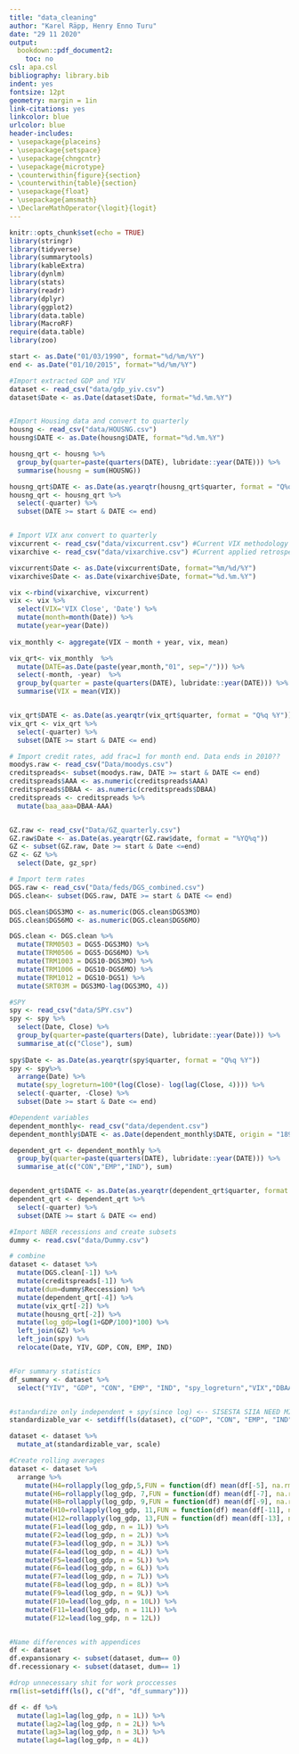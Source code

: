 ```yaml
---
title: "data_cleaning"
author: "Karel Räpp, Henry Enno Turu"
date: "29 11 2020"
output: 
  bookdown::pdf_document2:
    toc: no
csl: apa.csl
bibliography: library.bib
indent: yes
fontsize: 12pt
geometry: margin = 1in
link-citations: yes
linkcolor: blue
urlcolor: blue
header-includes:
- \usepackage{placeins}
- \usepackage{setspace}
- \usepackage{chngcntr}
- \usepackage{microtype}
- \counterwithin{figure}{section}
- \counterwithin{table}{section}
- \usepackage{float}
- \usepackage{amsmath}
- \DeclareMathOperator{\logit}{logit}
---
```


```r
knitr::opts_chunk$set(echo = TRUE)
library(stringr)
library(tidyverse)
library(summarytools)
library(kableExtra)
library(dynlm)
library(stats)
library(readr)
library(dplyr)
library(ggplot2)
library(data.table)
library(MacroRF)
require(data.table)
library(zoo)
```

```r
start <- as.Date("01/03/1990", format="%d/%m/%Y")
end <- as.Date("01/10/2015", format="%d/%m/%Y")

#Import extracted GDP and YIV
dataset <- read_csv("data/gdp_yiv.csv")
dataset$Date <- as.Date(dataset$Date, format="%d.%m.%Y")


#Import Housing data and convert to quarterly
housng <- read_csv("data/HOUSNG.csv")
housng$DATE <- as.Date(housng$DATE, format="%d.%m.%Y")

housng_qrt <- housng %>%
  group_by(quarter=paste(quarters(DATE), lubridate::year(DATE))) %>%
  summarise(housng = sum(HOUSNG))

housng_qrt$DATE <- as.Date(as.yearqtr(housng_qrt$quarter, format = "Q%q %Y"))
housng_qrt <- housng_qrt %>%
  select(-quarter) %>%
  subset(DATE >= start & DATE <= end)


# Import VIX anx convert to quarterly
vixcurrent <- read_csv("data/vixcurrent.csv") #Current VIX methodology
vixarchive <- read_csv("data/vixarchive.csv") #Current applied retrospectively

vixcurrent$Date <- as.Date(vixcurrent$Date, format="%m/%d/%Y")
vixarchive$Date <- as.Date(vixarchive$Date, format="%d.%m.%Y")

vix <-rbind(vixarchive, vixcurrent)
vix <- vix %>%
  select(VIX='VIX Close', 'Date') %>%
  mutate(month=month(Date)) %>%
  mutate(year=year(Date))
  
vix_monthly <- aggregate(VIX ~ month + year, vix, mean)

vix_qrt<- vix_monthly  %>%
  mutate(DATE=as.Date(paste(year,month,"01", sep="/"))) %>%
  select(-month, -year)  %>%
  group_by(quarter = paste(quarters(DATE), lubridate::year(DATE))) %>%
  summarise(VIX = mean(VIX)) 


vix_qrt$DATE <- as.Date(as.yearqtr(vix_qrt$quarter, format = "Q%q %Y"))
vix_qrt <- vix_qrt %>%
  select(-quarter) %>%
  subset(DATE >= start & DATE <= end)

# Import credit rates, add frac=1 for month end. Data ends in 2010??
moodys.raw <- read_csv("Data/moodys.csv")
creditspreads<- subset(moodys.raw, DATE >= start & DATE <= end)
creditspreads$AAA <- as.numeric(creditspreads$AAA)
creditspreads$DBAA <- as.numeric(creditspreads$DBAA)
creditspreads <- creditspreads %>%
  mutate(baa_aaa=DBAA-AAA)


GZ.raw <- read_csv("Data/GZ_quarterly.csv")
GZ.raw$Date <- as.Date(as.yearqtr(GZ.raw$date, format = "%YQ%q"))
GZ <- subset(GZ.raw, Date >= start & Date <=end)
GZ <- GZ %>%
  select(Date, gz_spr)

# Import term rates
DGS.raw <- read_csv("Data/feds/DGS_combined.csv")
DGS.clean<- subset(DGS.raw, DATE >= start & DATE <= end)

DGS.clean$DGS3MO <- as.numeric(DGS.clean$DGS3MO)
DGS.clean$DGS6MO <- as.numeric(DGS.clean$DGS6MO)

DGS.clean <- DGS.clean %>%
  mutate(TRM0503 = DGS5-DGS3MO) %>%
  mutate(TRM0506 = DGS5-DGS6MO) %>%
  mutate(TRM1003 = DGS10-DGS3MO) %>%
  mutate(TRM1006 = DGS10-DGS6MO) %>%
  mutate(TRM1012 = DGS10-DGS1) %>%
  mutate(SRT03M = DGS3MO-lag(DGS3MO, 4))

#SPY
spy <- read_csv("data/SPY.csv")
spy <- spy %>%
  select(Date, Close) %>%
  group_by(quarter=paste(quarters(Date), lubridate::year(Date))) %>%
  summarise_at(c("Close"), sum)
 
spy$Date <- as.Date(as.yearqtr(spy$quarter, format = "Q%q %Y"))
spy <- spy%>%
  arrange(Date) %>%
  mutate(spy_logreturn=100*(log(Close)- log(lag(Close, 4)))) %>%
  select(-quarter, -Close) %>%
  subset(Date >= start & Date <= end)

#Dependent variables
dependent_monthly<- read_csv("data/dependent.csv")
dependent_monthly$DATE <- as.Date(dependent_monthly$DATE, origin = "1899-12-30")

dependent_qrt <- dependent_monthly %>%
  group_by(quarter=paste(quarters(DATE), lubridate::year(DATE))) %>%
  summarise_at(c("CON","EMP","IND"), sum)


dependent_qrt$DATE <- as.Date(as.yearqtr(dependent_qrt$quarter, format = "Q%q %Y"))
dependent_qrt <- dependent_qrt %>%
  select(-quarter) %>%
  subset(DATE >= start & DATE <= end)

#Import NBER recessions and create subsets
dummy <- read.csv("data/Dummy.csv")

# combine
dataset <- dataset %>%
  mutate(DGS.clean[-1]) %>% 
  mutate(creditspreads[-1]) %>%
  mutate(dum=dummy$Reccession) %>%
  mutate(dependent_qrt[-4]) %>%
  mutate(vix_qrt[-2]) %>%
  mutate(housng_qrt[-2]) %>%
  mutate(log_gdp=log(1+GDP/100)*100) %>%
  left_join(GZ) %>% 
  left_join(spy) %>%
  relocate(Date, YIV, GDP, CON, EMP, IND)


#For summary statistics
df_summary <- dataset %>%
  select("YIV", "GDP", "CON", "EMP", "IND", "spy_logreturn","VIX","DBAA","AAA","baa_aaa","gz_spr", "housng" , "SRT03M", "TRM1003", "TRM1006", "TRM1012", "TRM0503", "TRM0506")


#standardize only independent + spy(since log) <-- SISESTA SIIA NEED MIDA POLE VAJA STANDARDIZEDA
standardizable_var <- setdiff(ls(dataset), c("GDP", "CON", "EMP", "IND","spy_logreturn", "dum", "Date","log_gdp"))

dataset <- dataset %>%
  mutate_at(standardizable_var, scale)

#Create rolling averages
dataset <- dataset %>%
  arrange %>%
    mutate(H4=rollapply(log_gdp,5,FUN = function(df) mean(df[-5], na.rm = TRUE), fill = NA, align = "left" )) %>%
    mutate(H6=rollapply(log_gdp, 7,FUN = function(df) mean(df[-7], na.rm = TRUE), fill = NA, align = "left" )) %>%
    mutate(H8=rollapply(log_gdp, 9,FUN = function(df) mean(df[-9], na.rm = TRUE), fill = NA, align = "left" )) %>%
    mutate(H10=rollapply(log_gdp, 11,FUN = function(df) mean(df[-11], na.rm = TRUE), fill = NA, align = "left" )) %>%
    mutate(H12=rollapply(log_gdp, 13,FUN = function(df) mean(df[-13], na.rm = TRUE), fill = NA, align = "left" )) %>%
    mutate(F1=lead(log_gdp, n = 1L)) %>%
    mutate(F2=lead(log_gdp, n = 2L)) %>%
    mutate(F3=lead(log_gdp, n = 3L)) %>%
    mutate(F4=lead(log_gdp, n = 4L)) %>%
    mutate(F5=lead(log_gdp, n = 5L)) %>%
    mutate(F6=lead(log_gdp, n = 6L)) %>%
    mutate(F7=lead(log_gdp, n = 7L)) %>%
    mutate(F8=lead(log_gdp, n = 8L)) %>%
    mutate(F9=lead(log_gdp, n = 9L)) %>%
    mutate(F10=lead(log_gdp, n = 10L)) %>%
    mutate(F11=lead(log_gdp, n = 11L)) %>%
    mutate(F12=lead(log_gdp, n = 12L))


#Name differences with appendices
df <- dataset 
df.expansionary <- subset(dataset, dum== 0)
df.recessionary <- subset(dataset, dum== 1)

#drop unnecessary shit for work proccesses
rm(list=setdiff(ls(), c("df", "df_summary")))

df <- df %>%
  mutate(lag1=lag(log_gdp, n = 1L)) %>%
  mutate(lag2=lag(log_gdp, n = 2L)) %>%
  mutate(lag3=lag(log_gdp, n = 3L)) %>%
  mutate(lag4=lag(log_gdp, n = 4L))

```





